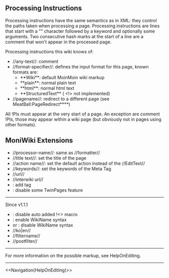 == Processing Instructions ==
Processing instructions have the same semantics as in XML: they control the paths taken when processing a page. Processing instructions are lines that start with a "{{{#}}}" character followed by a keyword and optionally some arguments. Two consecutive hash marks at the start of a line are a comment that won't appear in the processed page.

Processing instructions this wiki knows of:
* {{{##}}} //any-text//: comment
* {{{#FORMAT}}} //format-specifier//: defines the input format for this page, known formats are:
** **Wiki**: default MoinMoin wiki markup
** **plain**: normal plain text
** **html**: normal html text
** **StructuredText** ( <!> not implemented)
* {{{#REDIRECT}}} //pagename//: redirect to a different page (see MeatBall:PageRedirect****)

All !PIs must appear at the very start of a page. An exception are comment !PIs, those may appear within a wiki page (but obviously not in pages using other formats).
== MoniWiki Extensions ==
* {{{#!}}}//processor-name//: same as {{{#format}}} //formatter//
* {{{#title}}} //title text//: set the title of the page
* {{{#action}}} //action name//: set the default action instead of the //EditText//
* {{{#keywords}}} //keywords//: set the keywords of the Meta Tag
* {{{#redirect}}} //url//
* {{{#redirect}}} //interwiki url//
* {{{#noindex}}}: add {{{<meta name="robots" content="noindex,nofollow" />}}} tag
* {{{#notwins}}}: disable some TwinPages feature
----
Since v1.1.1
* {{{#nocomment}}}: disable auto added !<<Comment>> macro
* {{{#camelcase}}}: enable WikiName syntax
* {{{ #camelcase 0}}} or {{{#nocamelcase}}}: disable WikiName syntax
* {{{#language}}} //ko|en//
* {{{#filter}}} //filtername//
* {{{#postfilter}}} //postfilter//
----
For more information on the possible markup, see HelpOnEditing.
----
<<Navigation(HelpOnEditing)>>
